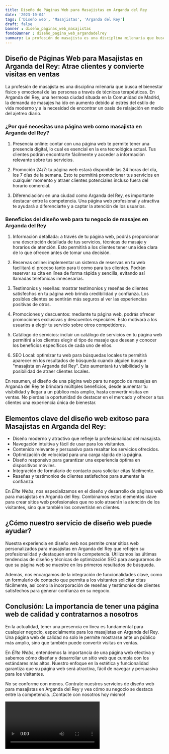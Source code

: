 ```yaml
---
title: Diseño de Páginas Web para Masajistas en Arganda del Rey
date: '2023-10-04'
tags: ['Diseño web', 'Masajistas', 'Arganda del Rey']
draft: false
banner : diseño_paginas_web_masajistas
fondoBanner : diseño_pagina_web_argandadelrey
summary: La profesión de masajista es una disciplina milenaria que busca el bienestar físico y emocional de las personas a través de técnicas terapéuticas. En Arganda del Rey, una hermosa ciudad situada en la Comunidad de Madrid, la demanda de masajes ha ido en aumento debido al estrés del estilo de vida moderno y a la necesidad de encontrar un oasis de relajación en medio del ajetreo diario.
---
```


## Diseño de Páginas Web para Masajistas en Arganda del Rey: Atrae clientes y convierte visitas en ventas

La profesión de masajista es una disciplina milenaria que busca el bienestar físico y emocional de las personas a través de técnicas terapéuticas. En Arganda del Rey, una hermosa ciudad situada en la Comunidad de Madrid, la demanda de masajes ha ido en aumento debido al estrés del estilo de vida moderno y a la necesidad de encontrar un oasis de relajación en medio del ajetreo diario.

### ¿Por qué necesitas una página web como masajista en Arganda del Rey?

1. Presencia online: contar con una página web te permite tener una presencia digital, lo cual es esencial en la era tecnológica actual. Tus clientes podrán encontrarte fácilmente y acceder a información relevante sobre tus servicios.

2. Promoción 24/7: tu página web estará disponible las 24 horas del día, los 7 días de la semana. Esto te permitirá promocionar tus servicios en cualquier momento y atraer clientes potenciales incluso fuera del horario comercial.

3. Diferenciación: en una ciudad como Arganda del Rey, es importante destacar entre la competencia. Una página web profesional y atractiva te ayudará a diferenciarte y a captar la atención de los usuarios.

### Beneficios del diseño web para tu negocio de masajes en Arganda del Rey

1. Información detallada: a través de tu página web, podrás proporcionar una descripción detallada de tus servicios, técnicas de masaje y horarios de atención. Esto permitirá a los clientes tener una idea clara de lo que ofrecen antes de tomar una decisión.

2. Reservas online: implementar un sistema de reservas en tu web facilitará el proceso tanto para ti como para tus clientes. Podrán reservar su cita en línea de forma rápida y sencilla, evitando así llamadas telefónicas innecesarias.

3. Testimonios y reseñas: mostrar testimonios y reseñas de clientes satisfechos en tu página web brinda credibilidad y confianza. Los posibles clientes se sentirán más seguros al ver las experiencias positivas de otros.

4. Promociones y descuentos: mediante tu página web, podrás ofrecer promociones exclusivas y descuentos especiales. Esto motivará a los usuarios a elegir tu servicio sobre otros competidores.

5. Catálogo de servicios: incluir un catálogo de servicios en tu página web permitirá a los clientes elegir el tipo de masaje que desean y conocer los beneficios específicos de cada uno de ellos.

6. SEO Local: optimizar tu web para búsquedas locales te permitirá aparecer en los resultados de búsqueda cuando alguien busque "masajista en Arganda del Rey". Esto aumentará tu visibilidad y la posibilidad de atraer clientes locales.

En resumen, el diseño de una página web para tu negocio de masajes en Arganda del Rey te brindará múltiples beneficios, desde aumentar tu visibilidad y llegar a un público más amplio, hasta convertir visitas en ventas. No pierdas la oportunidad de destacar en el mercado y ofrecer a tus clientes una experiencia única de bienestar.

<GifSeo />

<Cta />

## Elementos clave del diseño web exitoso para Masajistas en Arganda del Rey:

- Diseño moderno y atractivo que refleje la profesionalidad del masajista.
- Navegación intuitiva y fácil de usar para los visitantes.
- Contenido relevante y persuasivo para resaltar los servicios ofrecidos.
- Optimización de velocidad para una carga rápida de la página.
- Diseño responsivo para garantizar una experiencia óptima en dispositivos móviles.
- Integración de formulario de contacto para solicitar citas fácilmente.
- Reseñas y testimonios de clientes satisfechos para aumentar la confianza.

En *Élite Webs*, nos especializamos en el diseño y desarrollo de páginas web para masajistas en Arganda del Rey. Combinamos estos elementos clave para crear sitios web profesionales que no solo atraerán la atención de los visitantes, sino que también los convertirán en clientes.

## ¿Cómo nuestro servicio de diseño web puede ayudar?

Nuestra experiencia en diseño web nos permite crear sitios web personalizados para masajistas en Arganda del Rey que reflejen su profesionalidad y destaquen entre la competencia. Utilizamos las últimas tendencias de diseño y técnicas de optimización SEO para asegurarnos de que su página web se muestre en los primeros resultados de búsqueda.

Además, nos encargamos de la integración de funcionalidades clave, como un formulario de contacto que permita a los visitantes solicitar citas fácilmente, así como la incorporación de reseñas y testimonios de clientes satisfechos para generar confianza en su negocio.

## Conclusión: La importancia de tener una página web de calidad y contratarnos a nosotros

En la actualidad, tener una presencia en línea es fundamental para cualquier negocio, especialmente para los masajistas en Arganda del Rey. Una página web de calidad no solo le permite mostrarse ante un público más amplio, sino que también puede convertir visitas en ventas.

En *Élite Webs*, entendemos la importancia de una página web efectiva y sabemos cómo diseñar y desarrollar un sitio web que cumpla con los estándares más altos. Nuestro enfoque en la estética y funcionalidad garantiza que su página web será atractiva, fácil de navegar y persuasiva para los visitantes.

No se conforme con menos. Contrate nuestros servicios de diseño web para masajistas en Arganda del Rey y vea cómo su negocio se destaca entre la competencia. ¡Contacte con nosotros hoy mismo!

<Video />

<CtaBot job='Masajistas' city='Arganda del Rey'/>

<Gmaps query='Arganda del Rey+españa+maps' />